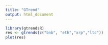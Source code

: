 ```yaml
---
title: "GTrend"
output: html_document
---
```


```r
library(gtrendsR)
res <- gtrends(c("bnb", "eth","xrp","ltc"))
plot(res)
```